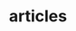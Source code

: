 ---
title: "articles"
description: "List of articles by author in the Grain & Gradient."
blocks:
  - name: "HEADER"
    title: "articles"
    description: "Meet the brilliant authors behind the insightful content at Grain & Gradient."
---